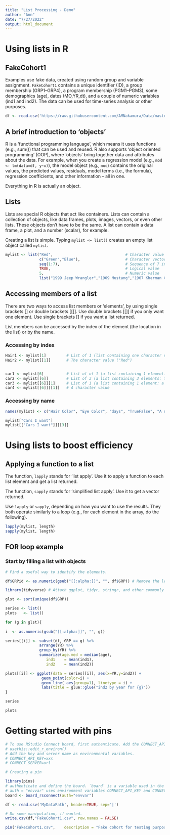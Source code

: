 ```yaml
---
title: "List Processing - Demo"
author: "Ann"
date: "7/27/2022"
output: html_document
---
```


# Using lists in R

## FakeCohort1

Examples use fake data, created using random group and variable assignment. `FakeCohort1` contains a unique identifier (ID), a group membership (GRP1--GRP4), a program membership (PGM1--PGM3), some demographics (age), dates (MO,YR,dt), and a couple of numeric variables (ind1 and ind2). The data can be used for time-series analysis or other purposes. 


```r
df <- read.csv('https://raw.githubusercontent.com/AMNakamura/Data/master/CohortFake1.csv', header=TRUE, sep='|')
```

## A brief introduction to 'objects'

R is a 'functional programming language', which means it uses functions (e.g., sum()) that can be used and reused. 
R also supports 'object oriented programming' (OOP), where 'objects' bring together data and attributes about the data. For example, when you create a regression model (e.g., `mod <- lm(data=df, y~x)`), the model object (e.g., `mod`) contains the original values, the predicted values, residuals, model terms (i.e., the formula), regression coefficients, and other information -- all in one. 

Everything in R is actually an object. 

## Lists

Lists are special R objects that act like containers. Lists can contain a collection of objects, like data frames, plots, images, vectors, or even other lists. These objects don't have to be the same. A list can contain a data frame, a plot, and a number (scalar), for example.  

Creating a list is simple. Typing `mylist <= list()` creates an empty list object called `mylist`. 



```r

mylist <- list("Red",                                # Character value (hair color)
               c("Green","Blue"),                    # Character vector with two columns (eye color)
               seq(1:7),                             # Sequence of 7 integers (days of the week)
               TRUE,                                 # Logical value
               5,                                    # Numeric value
               list("1999 Jeep Wrangler","1969 Mustang","1967 Kharman Ghia"))       # List of cars

```

## Accessing members of a list 

There are two ways to access list members or 'elements', by using single brackets [] or double brackets [[]]. Use double brackets [[]] if you only want one element. Use single brackets [] if you want a list returned. 

List members can be accessed by the index of the element (the location in the list) or by the name.

### Accessing by index

```r

Hair1 <- mylist[1]         # List of 1 (list containing one character value)
Hair2 <- mylist[[1]]       # The character value ("Red")


car1 <- mylist[6]          # List of of 1 (a list containing 1 element: a list with 3 values)
car2 <- mylist[[6]]        # List of 3 (a list containing 3 elements: three lists with one value each )
car3 <- mylist[[6]][1]     # List of 1 (a list containing 1 element: a character value of "Toyota")
car4 <- mylist[[6]][[1]]   # A character value

```

### Accessing by name 


```r

names(mylist) <- c("Hair Color", "Eye Color", "days", "TrueFalse", "A number", "Cars I want")

mylist["Cars I want"]
mylist[["Cars I want"]][[3]]

```
# Using lists to boost efficiency

## Applying a function to a list

The function, `lapply` stands for 'list apply'. Use it to apply a function to each list element and get a list returned. 

The function, `sapply` stands for 'simplified list apply'. Use it to get a vector returned. 

Use `lapply` or `sapply`, depending on how you want to use the results. They both operate similarly to a loop (e.g., for each element in the array, do the following).

```r

lapply(mylist, length)
sapply(mylist, length)

```

## FOR loop example

### Start by filling a list with objects

```r

# Find a useful way to identify the elements. 

df$GRPid <- as.numeric(gsub("[[:alpha:]]", "", df$GRP)) # Remove the letters and just leave the number

library(tidyverse) # Attach ggplot, tidyr, stringr, and other commonly used packages

glst <- sort(unique(df$GRP))

series <- list()
plots   <- list()

for (g in glst){
  
i  <- as.numeric(gsub("[[:alpha:]]", "", g))  

series[[i]] <- subset(df, GRP == g) %>%
               arrange(YR) %>%
               group_by(YR) %>%
               summarize(age.med = median(age),
                  ind1    = mean(ind1),
                  ind2    = mean(ind2))

plots[[i]] <- ggplot(data = series[[i]], aes(x=YR,y=ind2)) +
                geom_point(color=i) +
                geom_line( aes(group=1), linetype = i) +
                labs(title = glue::glue("ind2 by year for {g}"))
}

```


```r

series

```

```r

plots

```

# Getting started with pins


```r

# To use RStudio Connect board, first authenticate. Add the CONNECT_API_KEY and CONNECT_SERVER to the .Renviron file
# usethis::edit_r_environ()
# Add the key and server name as environmental variables.
# CONNECT_API_KEY=xxx
# CONNECT_SERVER=url

# Creating a pin

library(pins)
# authenticate and define the board. `board` is a variable used in the pin() command later. 
# auth = "envvar" uses environment variables CONNECT_API_KEY and CONNECT_SERVER.
board <- board_rsconnect(auth="envvar") 

df <- read.csv('MyDataPath', header=TRUE, sep='|')

# Do some manipulation, if wanted.
write.csv(df,"FakeCohort1.csv", row.names = FALSE)

pin("FakeCohort1.csv",    description = "Fake cohort for testing purposes")

```

